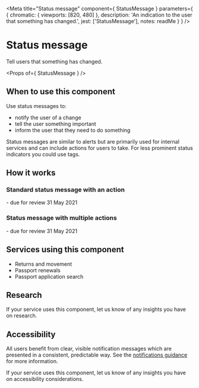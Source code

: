 
<Meta
  title="Status message"
  component={ StatusMessage }
  parameters={ {
    chromatic: { viewports: [820, 480] },
    description: 'An indication to the user that something has changed.',
    jest: ['StatusMessage'],
    notes: readMe
  } }
/>

# Status message

Tell users that something has changed.

<Preview withToolbar>
  <Story name="StatusMessage">
    <StatusMessage status="On hold" />
  </Story>
</Preview>

<Props of={ StatusMessage } />

## When to use this component
Use status messages to:

  - notify the user of a change
  - tell the user something important
  - inform the user that they need to do something

Status messages are similar to alerts but are primarily used for internal services and can include actions for users to take.
For less prominent status indicators you could use tags.


## How it works

### Standard status message with an action

<Preview>
  <Story name="Standard">
    <StatusMessage status="On hold" actions={[{ href: '#', text: 'Review' }]}>
      - due for review 31 May 2021
    </StatusMessage>
  </Story>
</Preview>

### Status message with multiple actions

<Preview>
  <Story name="MultipleActions">
    <StatusMessage status="On hold" actions={[
      { href: '#', text: 'Review' },
      { href: '#', text: 'Extend hold' }
    ]}>
      - due for review 31 May 2021
    </StatusMessage>
  </Story>
</Preview>

## Services using this component

  - Returns and movement
  - Passport renewals
  - Passport application search

## Research
If your service uses this component, let us know of any insights you have on research.

## Accessibility
All users benefit from clear, visible notification messages which are presented in a consistent, predictable way. See the <a href="/accessibility/notifications">notifications guidance</a> for more information.

If your service uses this component, let us know of any insights you have on accessibility considerations.

